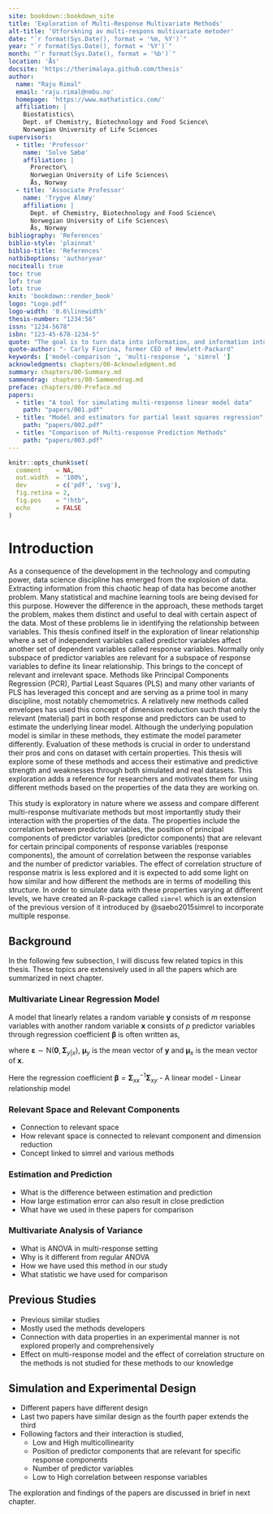 ```yaml
---
site: bookdown::bookdown_site
title: 'Exploration of Multi-Response Multivariate Methods'
alt-title: 'Utforskning av multi-respons multivariate metoder'
date: "`r format(Sys.Date(), format = '%m, %Y')`"
year: "`r format(Sys.Date(), format = '%Y')`"
month: "`r format(Sys.Date(), format = '%b')`"
location: 'Ås'
docsite: 'https://therimalaya.github.com/thesis'
author:
  name: "Raju Rimal"
  email: 'raju.rimal@nmbu.no'
  homepage: 'https://www.mathatistics.com/'
  affiliation: |
    Biostatistics\
    Dept. of Chemistry, Biotechnology and Food Science\
    Norwegian University of Life Sciences
supervisors:
  - title: 'Professor'
    name: 'Solve Sæbø'
    affiliation: |
      Prorector\
      Norwegian University of Life Sciences\
      Ås, Norway
  - title: 'Associate Professor'
    name: 'Trygve Almøy'
    affiliation: |
      Dept. of Chemistry, Biotechnology and Food Science\
      Norwegian University of Life Sciences\
      Ås, Norway
bibliography: 'References'
biblio-style: 'plainnat'
biblio-title: 'References'
natbiboptions: 'authoryear'
nociteall: true
toc: true
lof: true
lot: true
knit: 'bookdown::render_book'
logo: "Logo.pdf"
logo-width: '0.6\linewidth'
thesis-number: "1234:56"
issn: "1234-5678"
isbn: "123-45-678-1234-5"
quote: "The goal is to turn data into information, and information into insight."
quote-author: "- Carly Fiorina, former CEO of Hewlett-Packard"
keywords: ['model-comparison ', 'multi-response ', 'simrel ']
acknowledgments: chapters/00-Acknowledgment.md
summary: chapters/00-Summary.md
sammendrag: chapters/00-Sammendrag.md
preface: chapters/00-Preface.md
papers:
  - title: "A tool for simulating multi-response linear model data"
    path: "papers/001.pdf"
  - title: "Model and estimators for partial least squares regression"
    path: "papers/002.pdf"
  - title: "Comparison of Multi-response Prediction Methods"
    path: "papers/003.pdf"
---
```



```r
knitr::opts_chunk$set(
  comment    = NA,
  out.width  = '100%',
  dev        = c('pdf', 'svg'),
  fig.retina = 2,
  fig.pos    = "!htb",
  echo       = FALSE
)
```

# Introduction #

As a consequence of the development in the technology and computing power, data science discipline has emerged from the explosion of data. Extracting information from this chaotic heap of data has become another problem. Many statistical and machine learning tools are being devised for this purpose. However the difference in the approach, these methods target the problem, makes them distinct and useful to deal with certain aspect of the data. Most of these problems lie in identifying the relationship between variables. This thesis confined itself in the exploration of linear relationship where a set of independent variables called predictor variables affect another set of dependent variables called response variables. Normally only subspace of predictor variables are relevant for a subspace of response variables to define its linear relationship. This brings to the concept of relevant and irrelevant space. Methods like Principal Components Regression (PCR), Partial Least Squares (PLS) and many other variants of PLS has leveraged this concept and are serving  as a prime tool in many discipline, most notably chemometrics. A relatively new methods called envelopes has used this concept of dimension reduction such that only the relevant (material) part in both response and predictors can be used to estimate the underlying linear model. Although the underlying population model is similar in these methods, they estimate the model parameter differently. Evaluation of these methods is crucial in order to understand their pros and cons on dataset with certain properties. This thesis will explore some of these methods and access their estimative and predictive strength and weaknesses through both simulated and real datasets. This exploration adds a reference for researchers and motivates them for using different methods based on the properties of the data they are working on.

This study is exploratory in nature where we assess and compare different multi-response multivariate methods but most importantly study their interaction with the properties of the data. The properties include the correlation between predictor variables, the position of principal components of predictor variables (predictor components) that are relevant for certain principal components of response variables (response components), the amount of correlation between the response variables and the number of predictor variables. The effect of correlation structure of response matrix is less explored and it is expected to add some light on how similar and how different the methods are in terms of modelling this structure. In order to simulate data with these properties varying at different levels, we have created an R-package called `simrel` which is an extension of the previous version of it introduced by @saebo2015simrel to incorporate multiple response.

## Background ##

In the following few subsection, I will discuss few related topics in this thesis. These topics are extensively used in all the papers which are summarized in next chapter.

### Multivariate Linear Regression Model ###
A model that linearly relates a random variable $\mathbold{y}$ consists of $m$ response variables with another random variable $\mathbold{x}$ consists of $p$ predictor variables through regression coefficient $\boldsymbol{\beta}$ is often written as,

\begin{equation}
\mathbold{y} = \boldsymbol{\mu}_y + \boldsymbol{\beta}^t\left(\mathbold{x} - \boldsymbol{\mu}_x\right) + \boldsymbol{\varepsilon}
\end{equation}
where $\boldsymbol{\varepsilon} \sim \textsf{N}\left(\mathbold{0}, \boldsymbol{\Sigma}_{y|x}\right)$, $\boldsymbol{\mu}_y$ is the mean vector of $\mathbold{y}$ and $\boldsymbol{\mu}_x$ is the mean vector of $\mathbold{x}$.

Here the regression coefficient $\boldsymbol{\beta} = \boldsymbol{\Sigma}_{xx}^{-1}\boldsymbol{\Sigma}_{xy}$ 
- A linear model 
- Linear relationship model

### Relevant Space and Relevant Components ###
- Connection to relevant space
- How relevant space is connected to relevant component and dimension reduction
- Concept linked to simrel and various methods

### Estimation and Prediction ###
- What is the difference between estimation and prediction
- How large estimation error can also result in close prediction
- What have we used in these papers for comparison

### Multivariate Analysis of Variance ###
- What is ANOVA in multi-response setting
- Why is it different from regular ANOVA
- How we have used this method in our study
- What statistic we have used for comparison

## Previous Studies ##
- Previous similar studies
- Mostly used the methods developers
- Connection with data properties in an experimental manner is not explored properly and comprehensively
- Effect on multi-response model and the effect of correlation structure on the methods is not studied for these methods to our knowledge

## Simulation and Experimental Design ##

- Different papers have different design
- Last two papers have similar design as the fourth paper extends the third
- Following factors and their interaction is studied,
    - Low and High multicollinearity
    - Position of predictor components that are relevant for specific response components
    - Number of predictor variables
    - Low to High correlation between response variables

The exploration and findings of the papers are discussed in brief in next chapter.


